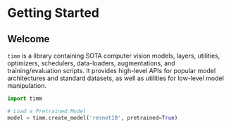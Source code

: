 # Getting Started

## Welcome

`timm` is a library containing SOTA computer vision models, layers, utilities, optimizers, schedulers, data-loaders, augmentations, and training/evaluation scripts. It provides high-level APIs for popular model architectures and standard datasets, as well as utilities for low-level model manipulation.

```python
import timm

# Load a Pretrained Model
model = timm.create_model('resnet18', pretrained=True) 
```